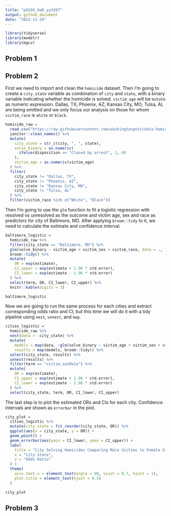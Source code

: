 ```yaml
---
title: "p8105_hw6_yy3307"
output: github_document
date: "2022-11-29"
---
```


```r
library(tidyverse)
library(modelr)
library(mgcv)
```

## Problem 1


## Problem 2

First we need to import and clean the `homicide` dataset. Then I'm going to create a `city_state` variable as combination of `city` and `state`, with a binary variable indicating whether the homicide is solved. `victim_age` will be `mutate` as numeric expression. Dallas, TX; Phoenix, AZ; Kansas City, MO; Tulsa, AL are being omitted and we only focus our analysis on those for whom `victim_race` is `white` or `black`.

```r
homicide_raw = 
  read.csv("https://raw.githubusercontent.com/washingtonpost/data-homicides/master/homicide-data.csv") %>% 
  janitor::clean_names() %>% 
  mutate(
    city_state = str_c(city, ", ", state),
    solve_binary = as.numeric(
      ifelse(disposition == "Closed by arrest", 1, 0)
    ),
    victim_age = as.numeric(victim_age)
  ) %>% 
  filter(
    city_state != "Dallas, TX", 
    city_state != "Phoenix, AZ", 
    city_state != "Kansas City, MO", 
    city_state != "Tulsa, AL"
  ) %>% 
  filter(victim_race %in% c("White", "Black"))
```

Then I'm going to use the `glm` function to fit a logistic regression with resolved vs unresolved as the outcome and victim age, sex and race as predictors for city of Baltimore, MD. After applying `broom::tidy` to it, we need to calculate the estimate and confidence interval.

```r
baltimore_logistic =
  homicide_raw %>% 
  filter(city_state == "Baltimore, MD") %>% 
  glm(solve_binary ~ victim_age + victim_sex + victim_race, data = ., family = binomial()) %>% 
  broom::tidy() %>% 
  mutate(
    OR = exp(estimate),
    CI_upper = exp(estimate + 1.96 * std.error),
    CI_lower = exp(estimate - 1.96 * std.error)
  ) %>% 
  select(term, OR, CI_lower, CI_upper) %>% 
  knitr::kable(digits = 3)

baltimore_logistic
```

Now we are going to run the same process for each cities and extract corresponding odds ratio and CI, but this time we will do it with a tidy pipeline using `nest`, `unnest`, and `map`.

```r
cities_logistic =
  homicide_raw %>% 
  nest(data = -city_state) %>% 
  mutate(
    models = map(data, ~glm(solve_binary ~ victim_age + victim_sex + victim_race, data = .x, family = binomial())),
    results = map(models, broom::tidy)) %>% 
  select(city_state, results) %>% 
  unnest(results) %>% 
  filter(term == "victim_sexMale") %>% 
  mutate(
    OR = exp(estimate),
    CI_upper = exp(estimate + 1.96 * std.error),
    CI_lower = exp(estimate - 1.96 * std.error)
  ) %>% 
  select(city_state, term, OR, CI_lower, CI_upper)
```

The last step is to plot the estimated ORs and CIs for each city. Confidence intervals are shown as `errorbar` in the plot.

```r
city_plot = 
  cities_logistic %>% 
  mutate(city_state = fct_reorder(city_state, OR)) %>% 
  ggplot(aes(x = city_state, y = OR)) +
  geom_point() +
  geom_errorbar(aes(ymin = CI_lower, ymax = CI_upper)) +
  labs(
    title = "City Solving Homicides Comparing Male Victims to Female Victims",
    x = "City State",
    y = "Odds Ratio"
  ) +
  theme(
    axis.text.x = element_text(angle = 90, vjust = 0.7, hjust = 1),
    plot.title = element_text(hjust = 0.5)
  )

city_plot
```

## Problem 3


